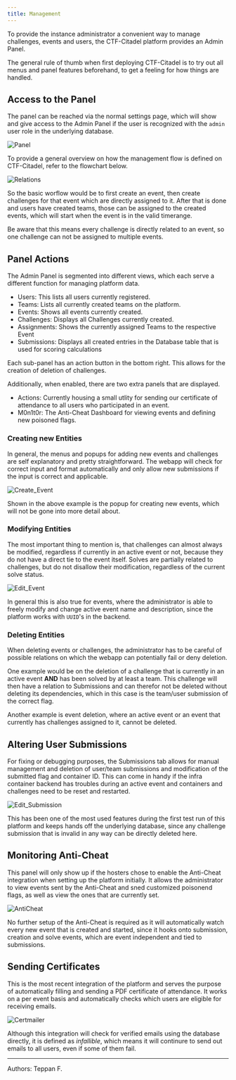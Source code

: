 ```yaml
---
title: Management
---
```


To provide the instance administrator a convenient way to manage challenges, events and users, the CTF-Citadel platform provides an Admin Panel.

The general rule of thumb when first deploying CTF-Citadel is to try out all menus and panel features beforehand, to get a feeling for how things are handled.

## Access to the Panel

The panel can be reached via the normal settings page, which will show and give access to the Admin Panel if the user is recognized with the `admin` user role in the underlying database.

![Panel](../../../assets/webapp/Settings_Panel.webp)

To provide a general overview on how the management flow is defined on CTF-Citadel, refer to the flowchart below.

![Relations](../../../assets/webapp/Relations.webp)

So the basic worflow would be to first create an event, then create challenges for that event which are directly assigned to it. After that is done and users have created teams, those can be assigned to the created events, which will start when the event is in the valid timerange.

Be aware that this means every challenge is directly related to an event, so one challenge can not be assigned to multiple events.

## Panel Actions

The Admin Panel is segmented into different views, which each serve a different function for managing platform data.

- Users: This lists all users currently registered.
- Teams: Lists all currently created teams on the platform.
- Events: Shows all events currently created.
- Challenges: Displays all Challenges currently created.
- Assignments: Shows the currently assigned Teams to the respective Event
- Submissions: Displays all created entries in the Database table that is used for scoring calculations

Each sub-panel has an action button in the bottom right. This allows for the creation of deletion of challenges.

Additionally, when enabled, there are two extra panels that are displayed.

- Actions: Currently housing a small utlity for sending our certificate of attendance to all users who participated in an event.
- M0n1t0r: The Anti-Cheat Dashboard for viewing events and defining new poisoned flags.

### Creating new Entities

In general, the menus and popups for adding new events and challenges are self explanatory and pretty straightforward. The webapp will check for correct input and format automatically and only allow new submissions if the input is correct and applicable.

![Create_Event](../../../assets/webapp/Event_Create.webp)

Shown in the above example is the popup for creating new events, which will not be gone into more detail about.

### Modifying Entities

The most important thing to mention is, that challenges can almost always be modified, regardless if currently in an active event or not, because they do not have a direct tie to the event itself. Solves are partially related to challenges, but do not disallow their modification, regardless of the current solve status.

![Edit_Event](../../../assets/webapp/Event_Edit.webp)

In general this is also true for events, where the administrator is able to freely modify and change active event name and description, since the platform works with `UUID`'s in the backend.

### Deleting Entities

When deleting events or challenges, the administrator has to be careful of possible relations on which the webapp can potentially fail or deny deletion.

One example would be on the deletion of a challenge that is currently in an active event **AND** has been solved by at least a team. This challenge will then have a relation to Submissions and can therefor not be deleted without deleting its dependencies, which in this case is the team/user submission of the correct flag.

Another example is event deletion, where an active event or an event that currently has challenges assigned to it, cannot be deleted.

## Altering User Submissions

For fixing or debugging purposes, the Submissions tab allows for manual management and deletion of user/team submissions and modification of the submitted flag and container ID. This can come in handy if the infra container backend has troubles during an active event and containers and challenges need to be reset and restarted.

![Edit_Submission](../../../assets/webapp/Submission_Edit.webp)

This has been one of the most used features during the first test run of this platform and keeps hands off the underlying database, since any challenge submission that is invalid in any way can be directly deleted here. 

## Monitoring Anti-Cheat

This panel will only show up if the hosters chose to enable the Anti-Cheat integration when setting up the platform initially. It allows the administrator to view events sent by the Anti-Cheat and sned customized poisonend flags, as well as view the ones that are currently set.

![AntiCheat](../../../assets/webapp/Anti_Cheat.webp)

No further setup of the Anti-Cheat is required as it will automatically watch every new event that is created and started, since it hooks onto submission, creation and solve events, which are event independent and tied to submissions.

## Sending Certificates 

This is the most recent integration of the platform and serves the purpose of automatically filling and sending a PDF certificate of attendance. It works on a per event basis and automatically checks which users are eligible for receiving emails.

![Certmailer](../../../assets/webapp/CertMailer.webp)

Although this integration will check for verified emails using the database directly, it is defined as _infallible_, which means it will continure to send out emails to all users, even if some of them fail.

---

Authors: Teppan F.
